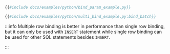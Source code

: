 ```py title=Single Row Binding
{{#include docs/examples/python/bind_param_example.py}}
```

```py title=Multiple Row Binding
{{#include docs/examples/python/multi_bind_example.py:bind_batch}}
```

:::info
Multiple row binding is better in performance than single row binding, but it can only be used with `INSERT` statement while single row binding can be used for other SQL statements besides `INSERT`.

:::
